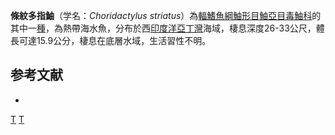 {{Speciesbox
| taxon = Choridactylus striatus
| status = NE
| status_system = IUCN3.1
| authority = [[Mandrytsa|Mandrytsa]], 1993
| synonyms = 
}}
'''條紋多指鮋'''（学名：''Choridactylus striatus''）為[[輻鰭魚綱|輻鰭魚綱]][[鮋形目|鮋形目]][[鮋亞目|鮋亞目]][[毒鮋科|毒鮋科]]的其中一[[種|種]]，為熱帶海水魚，分布於西[[印度洋|印度洋]][[亞丁灣|亞丁灣]]海域，棲息深度26-33公尺，體長可達15.9公分，棲息在底層水域，生活習性不明。

==参考文献==
*{{FishBase_species|genus=Choridactylus|species=striatus |year=2014|month=5}}

{{Taxonbar|from=Q2202340}}

[[Category:多指鮋屬|T]]
[[Category:1993年描述的鱼类|T]]